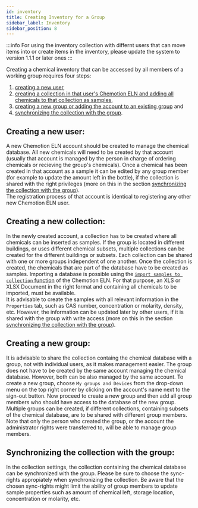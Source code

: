 ```yaml
---
id: inventory
title: Creating Inventory for a Group
sidebar_label: Inventory
sidebar_position: 8
---
```


:::info
For using the inventory collection with differnt users that can move items into or create items in the inventory, please update the system to version 1.1.1 or later ones
:::

Creating a chemical inventory that can be accessed by all members of a working group requires four steps:

1. [creating a new user](#creating-a-new-user),
1. [creating a collection in that user's Chemotion ELN and adding all chemicals to that collection as samples](#creating-a-new-collection),
1. [creating a new group or adding the account to an existing group](#creating-a-new-group) and
1. [synchronizing the collection with the group](#synchronizing-the-collection-with-the-group).

## Creating a new user:

A new Chemotion ELN account should be created to manage the chemical database. All new chemicals will need to be created by that account (usually that account is managed by the person in charge of ordering chemicals or recieving the group's chemicals). Once a chemical has been created in that account as a sample it can be edited by any group member (for example to update the amount left in the bottle), if the collection is shared with the right privileges (more on this in the section [synchronizing the collection with the group](#synchronizing-the-collection-with-the-group)).  
The registration process of that account is identical to registering any other new Chemotion ELN user.

## Creating a new collection:

In the newly created account, a collection has to be created where all chemicals can be inserted as samples. If the group is located in different buildings, or uses different chemical subsets, multiple collections can be created for the different buildings or subsets. Each collection can be shared with one or more groups independent of one another.
Once the collection is created, the chemicals that are part of the database have to be created as samples. Importing a database is possible using the [`import samples to collection` function](toolbar_functions#importing-data) of the Chemotion ELN. For that purpose, an XLS or XLSX Document in the right format and containing all chemicals to be imported, must be available.  
It is advisable to create the samples with all relevant information in the `Properties` tab, such as CAS number, concentration or molarity, density, etc. However, the information can be updated later by other users, if it is shared with the group with write access (more on this in the section [synchronizing the collection with the group](#synchronizing-the-collection-with-the-group)).

## Creating a new group:

It is advisable to share the collection containg the chemical database with a group, not with individual users, as it makes management easier. The group does not have to be created by the same account managing the chemical database. However, both can be also managed by the same account.
To create a new group, choose `My groups and Devices` from the drop-down menu on the top right corner by clicking on the account's name next to the sign-out button.
Now proceed to create a new group and then add all group members who should have access to the database of the new group. Multiple groups can be created, if different collections, containing subsets of the chemical database, are to be shared with different group members.  
Note that only the person who created the group, or the account the administrator rights were transferred to, will be able to manage group members.

## Synchronizing the collection with the group:

In the collection settings, the collection containing the chemical database can be synchronized with the group. Please be sure to choose the sync-rights appropiately when synchronizing the collection. Be aware that the chosen sync-rights might limit the ability of group members to update sample properties such as amount of chemical left, storage location, concentration or molarity, etc.
